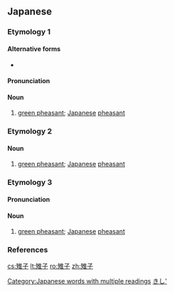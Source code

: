 ==Japanese==

===Etymology 1===
{{ja-kanjitab|sort=きし'|yomi=irr}}
{{rfe|lang=ja}}

====Alternative forms====
* {{ja-l|雉}}

====Pronunciation====
{{ja-pron|キジ|acc=h|acc_ref=NHK,DJR|y=i}}

====Noun====
{{ja-noun|きじ|キジ}}

# [[w:Green pheasant|green pheasant]]; [[Japanese]] [[pheasant]]

===Etymology 2===
{{ja-kanjitab|きぎ|し|yomi=irr}}
{{rfe|lang=ja}}

====Noun====
{{ja-noun|きぎし|キギシ}}

# {{lb|ja|archaic|sort=ききし'}} [[w:Green pheasant|green pheasant]]; [[Japanese]] [[pheasant]]

===Etymology 3===
{{ja-kanjitab|きぎ|す|yomi=irr}}
{{rfe|lang=ja}}

====Pronunciation====
{{ja-pron|キギス|acc=h|acc_ref=NHK,DJR|y=i}}

====Noun====
{{ja-noun|きぎす|キギス}}

# {{lb|ja|archaic|sort=ききす'}} [[w:Green pheasant|green pheasant]]; [[Japanese]] [[pheasant]]

===References===
<references/>
[[Category:Japanese words with multiple readings]]
[[Category:ja:Fowls|きし']]

[[cs:雉子]]
[[lt:雉子]]
[[ro:雉子]]
[[zh:雉子]]